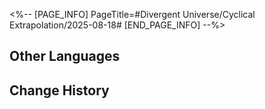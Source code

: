 <%-- [PAGE_INFO]
PageTitle=#Divergent Universe/Cyclical Extrapolation/2025-08-18#
[END_PAGE_INFO] --%>
{{Event
|name              = Cyclical Extrapolation: Mechanical Regression
|image             = Event Cyclical Extrapolation Mechanical Regression.png
|type              = Cyclical Extrapolation
|time_known        = yes
|time_start        = 2025-08-18 04:00:00
|time_end          = 2025-08-25 03:59:59
}}

{{Cyclical Extrapolation
|boons      = Endless Feasting
|curios     = Automated Experience
|equations  = Growth-Ring Carver;; Executor;; One Buried At Sea;; Passenger of River of Souls
|trailblaze = 
|rewards    = Relic Remains*30; Lost Crystal*3
|boss_1_1   = Howling Casket; Noontide Gryphon; Moonlit Pegasus; Black Tide's Corroded Daemon; Black Tide's Champion
|boss_1_2   = Automaton Grizzly (Bug); Frigid Prowler (Bug); Disciples of Sanctus Medicus: Shape Shifter (Bug); Aurumaton Gatekeeper (Bug); Senior Staff: Team Leader (Bug); Dreamjolt Troupe's Beyond Overcooked (Bug); Dreamjolt Troupe's Sweet Gorilla (Bug); "Past Confined and Caged" (Bug); Memory Zone Meme "Shell of Faded Rage" (Bug); Howling Casket (Bug); Furiae Praetor (Bug)
|boss_2_1   = Ice Out of Space (Bug); Guardian Shadow (Bug); Disciples of Sanctus Medicus: Shape Shifter (Bug); Aurumaton Gatekeeper (Bug); Howling Casket (Bug)
|boss_2_2   = Svarog (Complete); Abundant Ebon Deer (Complete); Swarm: True Sting (Complete); Argenti (Complete)
|boss_3     = Pollux, Netherwing Husk, Ferry of Souls (Complete)
|rules      = You will not obtain Equations after achieving victory in "Boss" Domains; Obtain this week's Preset Constructs upon entering the First Plane
|root       = Divergent Universe: Protean Hero
}}

==Other Languages==
{{Other Languages
|en   = Cyclical Extrapolation: Mechanical Regression
|zhs  = 周期演算：机械溯行
|zht  = 週期演算：機械溯行
|ja   = 周期演算：機械的遡行
|ko   = 주기 연산: 기계 역행
|es   = Cálculo periódico: Regresión mecánica
|fr   = Calcul cyclique&nbsp;: Régression mécanique
|ru   = Цикличное вычисление: Механическая регрессия
|th   = การคำนวณแบบรอบ: ย้อนรอยจักรกล
|vi   = Ngoại Suy Chu Kỳ: Hồi Quy Cơ Học
|de   = Zyklische Berechnung: Mechanische Regression
|id   = Kalkulasi Siklus: Penelusuran Mekanis
|pt   = Extrapolação Cíclica: Regressão Mecânica
}}

==Change History==
{{Change History|3.5}}